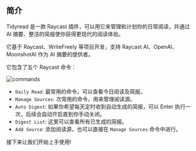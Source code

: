 ## 简介
Tidyread 是一款 Raycast 插件，可以用它来管理和计划你的日常阅读，并通过 AI 摘要、整洁的简报使你获得更现代的阅读体验。

它基于 Raycast、WriteFreely 等项目开发，支持 Raycast AI、OpenAI、MoonshotAI 作为 AI 摘要的提供者。

它包含了五个 Raycast 命令：

![commands](https://tidyread.s3.us-west-2.amazonaws.com/tidyread_commands.png)

-   `Daily Read`: 最常用的命令，可以查看今日阅读及简报。
-   `Manage Sources`: 次常用的命令，用来管理阅读源。
-   `Auto Digest`: 如果你希望每天定时收到自动生成的简报，可以 Enter 执行一次，后续会自动开启直到你手动关闭。
-   `Digest List`: 这里可以查看所有已生成的简报。
-   `Add Source`: 添加阅读源，也可以直接在 `Manage Sources` 命令中进行。

接下来让我们开始上手使用!